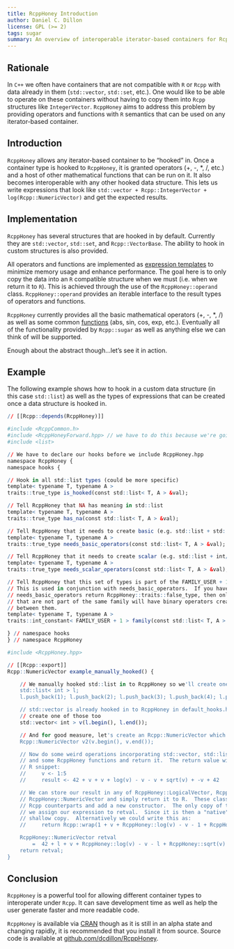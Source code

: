 ```yaml
---
title: RcppHoney Introduction
author: Daniel C. Dillon
license: GPL (>= 2)
tags: sugar
summary: An overview of interoperable iterator-based containers for Rcpp
---
```


## Rationale

In `C++` we often have containers that are not compatible with `R` or `Rcpp`
with data already in them (`std::vector`, `std::set`, etc.).  One would like
to be able to operate on these containers without having to copy them into
`Rcpp` structures like `IntegerVector`.  `RcppHoney` aims to address this
problem by providing operators and functions with `R` semantics that can be
used on any iterator-based container.

## Introduction

`RcppHoney` allows any iterator-based container to be "hooked" in.  Once a
container type is hooked to `RcppHoney`, it is granted operators (+, -, \*, /, etc.)
and a host of other mathematical functions that can be run on it.  It also
becomes interoperable with any other hooked data structure.  This lets us
write expressions that look like `std::vector + Rcpp::IntegerVector +
log(Rcpp::NumericVector)` and get the expected results.

## Implementation

`RcppHoney` has several structures that are hooked in by default.  Currently
they are `std::vector`, `std::set`, and `Rcpp::VectorBase`.  The ability to
hook in custom structures is also provided.

All operators and functions are implemented as
[expression templates](https://en.wikipedia.org/wiki/Expression_templates)
to minimize memory usage and enhance performance.  The goal here is to only
copy the data into an `R` compatible structure when we must (i.e. when we
return it to `R`).  This is achieved through the use of the `RcppHoney::operand`
class.  `RcppHoney::operand` provides an iterable interface to the result
types of operators and functions.

`RcppHoney` currently provides all the basic mathematical operators (+, -, \*, /)
as well as some common
[functions](https://github.com/dcdillon/RcppHoney/blob/master/inst/include/RcppHoney/functions.hpp#L53-L112)
(abs, sin, cos, exp, etc.).  Eventually all of the functionality provided by
`Rcpp::sugar` as well as anything else we can think of will be supported.

Enough about the abstract though...let's see it in action.

## Example

The following example shows how to hook in a custom data structure
(in this case `std::list`) as well as the types of expressions that can be
created once a data structure is hooked in.

```r
// [[Rcpp::depends(RcppHoney)]]

#include <RcppCommon.h>
#include <RcppHoneyForward.hpp> // we have to do this because we're going to hook in a non-default structure
#include <list>

// We have to declare our hooks before we include RcppHoney.hpp
namespace RcppHoney {
namespace hooks {

// Hook in all std::list types (could be more specific)
template< typename T, typename A >
traits::true_type is_hooked(const std::list< T, A > &val);

// Tell RcppHoney that NA has meaning in std::list
template< typename T, typename A >
traits::true_type has_na(const std::list< T, A > &val);

// Tell RcppHoney that it needs to create basic (e.g. std::list + std::list) operators
template< typename T, typename A >
traits::true_type needs_basic_operators(const std::list< T, A > &val);

// Tell RcppHoney that it needs to create scalar (e.g. std::list + int/double) operators
template< typename T, typename A >
traits::true_type needs_scalar_operators(const std::list< T, A > &val);

// Tell RcppHoney that this set of types is part of the FAMILY_USER + 1 family.
// This is used in conjunction with needs_basic_operators.  If you have
// needs_basic_operators return RcppHoney::traits::false_type, then only types
// that are not part of the same family will have binary operators created
// between them.
template< typename T, typename A >
traits::int_constant< FAMILY_USER + 1 > family(const std::list< T, A > &val);

} // namespace hooks
} // namespace RcppHoney

#include <RcppHoney.hpp>

// [[Rcpp::export]]
Rcpp::NumericVector example_manually_hooked() {

    // We manually hooked std::list in to RcppHoney so we'll create one
    std::list< int > l;
    l.push_back(1); l.push_back(2); l.push_back(3); l.push_back(4); l.push_back(5);

    // std::vector is already hooked in to RcppHoney in default_hooks.hpp so we'll
    // create one of those too
    std::vector< int > v(l.begin(), l.end());

    // And for good measure, let's create an Rcpp::NumericVector which is also hooked by default
    Rcpp::NumericVector v2(v.begin(), v.end());

    // Now do some weird operations incorporating std::vector, std::list, Rcpp::NumericVector
    // and some RcppHoney functions and return it.  The return value will be equal to the following
    // R snippet:
    //     v <- 1:5
    //     result <- 42 + v + v + log(v) - v - v + sqrt(v) + -v + 42

    // We can store our result in any of RcppHoney::LogicalVector, RcppHoney::IntegerVector, or
    // RcppHoney::NumericVector and simply return it to R.  These classes inherit from their
    // Rcpp counterparts and add a new constructor.  The only copy of the data, in this case, is when
    // we assign our expression to retval.  Since it is then a "native" R type, returning it is a
    // shallow copy.  Alternatively we could write this as:
    //     return Rcpp::wrap(1 + v + RcppHoney::log(v) - v - 1 + RcppHoney::sqrt(v) + -v2);

    RcppHoney::NumericVector retval
        =  42 + l + v + RcppHoney::log(v) - v - l + RcppHoney::sqrt(v) + -v2 + 42;
    return retval;
}
```

## Conclusion

`RcppHoney` is a powerful tool for allowing different container types to interoperate
under `Rcpp`.  It can save development time as well as help the user generate faster
and more readable code.

`RcppHoney` is available via [CRAN](http://cran.r-project.org) though as it is still
in an alpha state and changing rapidly, it is recommended that you install it from
source.  Source code is available at
[github.com/dcdillon/RcppHoney](https://github.com/dcdillon/RcppHoney).
